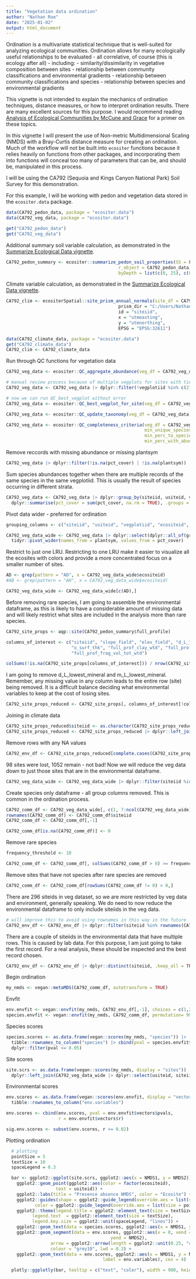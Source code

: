 ```yaml
---
title: "Vegetation data ordination"
author: "Nathan Roe"
date: "2025-01-02"
output: html_document
---
```


Ordination is a multivariate statistical technique that is well-suited for analyzing ecological communities. Ordination allows for many ecologically useful relationships to be evaluated - all correlative, of course (this is ecology after all) - including:
- similarity/dissimilarity in vegetative composition between sites
- relationship between community classifications and environmental gradients
- relationship between community classifications and species
- relationship between species and environmental gradients

This vignette is not intended to explain the mechanics of ordination techniques, distance measures, or how to interpret ordination results. There are many excellent sources for this purpose. I would recommend reading [Analysis of Ecological Communities by McCune and Grace](https://www.researchgate.net/publication/216769990_Analysis_of_Ecological_Communities) for a primer on these topics. 

In this vignette I will present the use of Non-metric Multidimensional Scaling (NMDS) with a Bray-Curtis distance measure for creating an ordination. Much of the workflow will not be built into `ecositer` functions because it relies heavily on functions from other packages, and incorporating them into functions will conceal too many of parameters that can be, and should be, manipulated in this process. 

I will be using the CA792 (Sequoia and Kings Canyon National Park) Soil Survey for this demonstration.

For this example, I will be working with pedon and vegetation data stored in the `ecositer.data` package.
```r
data(CA792_pedon_data, package = "ecositer.data")
data(CA792_veg_data, package = "ecositer.data")
```

```r
get("CA792_pedon_data")
get("CA792_veg_data")
```

Additional summary soil variable calculation, as demonstrated in the [Summarize Ecological Data vignette](https://natearoe.github.io/ecositer/articles/summarizing_ecological_data.html). 
```r
CA792_pedon_summary <- ecositer::summarize_pedon_soil_properties(SS = FALSE,
                                           r_object = CA792_pedon_data,
                                           byDepth = list(c(0, 25), c(0, 50)))

```

Climate variable calculation, as demonstrated in the [Summarize Ecological Data vignette](https://natearoe.github.io/ecositer/articles/summarizing_ecological_data.html). 
```r
CA792_clim <- ecositerSpatial::site_prism_annual_normals(site_df = CA792_veg_data),
                                           prism_dir = "C:/Users/Nathan.Roe/Documents/PRISM_R/annual",
                                           id = "siteiid",
                                           x = "utmeasting",
                                           y = "utmnorthing",
                                           EPSG = "EPSG:32611")
```

```r
data(CA792_climate_data, package = "ecositer.data")
get("CA792_climate_data")
CA792_clim <- CA792_climate_data
```

Run through QC functions for vegetation data
```r
CA792_veg_data <- ecositer::QC_aggregate_abundance(veg_df = CA792_veg_data)

# manual review process because of multiple vegplots for sites with tied number of records
CA792_veg_data <- CA792_veg_data |> dplyr::filter(!vegplotiid %in% c(276394, 276184, 276395, 276185, 276228, 196369, 990978, 954117, 316789))

# now we can run QC_best_vegplot without error
CA792_veg_data <- ecositer::QC_best_vegplot_for_site(veg_df = CA792_veg_data)

CA792_veg_data <- ecositer::QC_update_taxonomy(veg_df = CA792_veg_data)

CA792_veg_data <- ecositer::QC_completeness_criteria(veg_df = CA792_veg_data,
                                                     min_unique_species = 4,
                                                     min_perc_to_species = 70,
                                                     min_perc_with_abund = 80)
```

Remove reccords with missing abundance or missing plantsym
```r
CA792_veg_data |> dplyr::filter(!is.na(pct_cover) | !is.na(plantsym))
```

Sum species abundances together when there are multiple records of the same species in the same vegplotiid. This is usually the result of species occurring in different strata. 
```r
CA792_veg_data <- CA792_veg_data |> dplyr::group_by(siteiid, usiteid, vegplotiid, ecositeid, ecostateid, commphaseid, plantsym) |> 
  dplyr::summarise(pct_cover = sum(pct_cover, na.rm = TRUE), .groups = "drop")
```

Pivot data wider - preferred for ordination
```r
grouping_columns <- c("siteiid", "usiteid", "vegplotiid", "ecositeid", "ecostateid", "commphaseid", "plantsym", "pct_cover")

CA792_veg_data_wide <- CA792_veg_data |> dplyr::select(dplyr::all_of(grouping_columns)) |> 
  tidyr::pivot_wider(names_from = plantsym, values_from = pct_cover)
```

Restrict to just one LRU. Restricting to one LRU make it easier to visualize all the ecosites with colors and provide a more concentrated focus on a smaller number of sites. 
```r
AD <- grep(pattern = "AD", x = CA792_veg_data_wide$ecositeid)
#AB <- grep(pattern = "AH", x = CA792_veg_data_wide$ecositeid)

CA792_veg_data_wide <- CA792_veg_data_wide[c(AD),]
```


Before removing rare species, I am going to assemble the environmental dataframe, as this is likely to have a considerable amount of missing data and will likely restrict what sites are included in the analysis more than rare species. 
```r
CA792_site_props <- aqp::site(CA792_pedon_summary$full_profile)

columns_of_interest <- c("siteiid", "slope_field", "elev_field", "d_L_lowest_mineral", "m_L_lowest_mineral",
                         "o_surf_thk", "full_prof_clay_wtd", "full_prof_ph_wtd", 
                         "full_prof_frag_vol_tot_wtd")

colSums(!is.na(CA792_site_props[columns_of_interest])) / nrow(CA792_site_props) * 100 

```

I am going to remove d_L_lowest_mineral and m_L_lowest_mineral. Remember, any missing value in any column leads to the entire row (site) being removed. It is a difficult balance deciding what environmental variables to keep at the cost of losing sites. 
```r
CA792_site_props_reduced <- CA792_site_props[, columns_of_interest[!columns_of_interest %in% c("d_L_lowest_mineral", "m_L_lowest_mineral")]]
```

Joining in climate data
```r
CA792_site_props_reduced$siteiid <- as.character(CA792_site_props_reduced$siteiid)
CA792_site_props_reduced <- CA792_site_props_reduced |> dplyr::left_join(CA792_clim)
```

Remove rows with any NA values
```r
CA792_env_df <- CA792_site_props_reduced[complete.cases(CA792_site_props_reduced), ]
```

98 sites were lost, 1052 remain - not bad! Now we will reduce the veg data down to just those sites that are in the environmental dataframe. 
```r
CA792_veg_data_wide <- CA792_veg_data_wide |> dplyr::filter(siteiid %in% CA792_env_df$siteiid)
```

Create species only dataframe - all group columns removed. This is common in the ordination process. 
```r
CA792_comm_df <- CA792_veg_data_wide[, c(1, 7:ncol(CA792_veg_data_wide))] |> as.data.frame()
rownames(CA792_comm_df) <- CA792_comm_df$siteiid 
CA792_comm_df <- CA792_comm_df[,-1]

CA792_comm_df[is.na(CA792_comm_df)] <- 0
```

Remove rare species
```r
frequency_threshold <- 10

CA792_comm_df <- CA792_comm_df[, colSums(CA792_comm_df > 0) >= frequency_threshold]
```

Remove sites that have not species after rare species are removed
```r
CA792_comm_df <- CA792_comm_df[rowSums(CA792_comm_df != 0) > 0,]
```

There are 296 siteids in veg dataset, so we are more restricted by veg data and environment, generally speaking. We do need to now reduce the environmental dataframe to only include siteiids in the veg data. 
```r
# will improve this to avoid using rownames in this way in the future
CA792_env_df <- CA792_env_df |> dplyr::filter(siteiid %in% rownames(CA792_comm_df))
```

There are a couple of siteiids in the environmental data that have multiple rows. This is caused by lab data. For this purpose, I am just going to take the first record. For a real analysis, these should be inspected and the best record chosen. 
```r
CA792_env_df <- CA792_env_df |> dplyr::distinct(siteiid, .keep_all = TRUE)
```

Begin ordination
```r
my_nmds <- vegan::metaMDS(CA792_comm_df, autotransform = TRUE)
```

Envfit
```r
env.envfit <- vegan::envfit(my_nmds, CA792_env_df[,-1], choices = c(1,2), permutations = 9999, na.rm = TRUE)
species.envfit <- vegan::envfit(my_nmds, CA792_comm_df, permutation= 9999)
```

Species scores 
```r
species.scores <- as.data.frame(vegan::scores(my_nmds, "species")) |> 
  tibble::rownames_to_column("species") |> cbind(pval = species.envfit$vectors$pvals) |> 
  dplyr::filter(pval <= 0.05)
```

Site scores
```r
site.scrs <- as.data.frame(vegan::scores(my_nmds, display = "sites")) |> tibble::rownames_to_column("siteiid") |> 
  dplyr::left_join(CA792_veg_data_wide |> dplyr::select(usiteid, siteiid, ecositeid))

```

Environmental scores
```r
env.scores <- as.data.frame(vegan::scores(env.envfit, display = "vectors")) |> 
  tibble::rownames_to_column("env.variables")

env.scores <- cbind(env.scores, pval = env.envfit$vectors$pvals,
                    r = env.envfit$vectors$r)

sig.env.scores <- subset(env.scores, r >= 0.02)
```

Plotting ordination
```r

  # plotting
  pointSize = 5
  textSize = 10
  spaceLegend = 0.3

  bar <- ggplot2::ggplot(site.scrs, ggplot2::aes(x = NMDS1, y = NMDS2)) +
    ggplot2::geom_point(ggplot2::aes(color = factor(ecositeid),
                   text = usiteid)) +
    ggplot2::labs(title = "Presence absence NMDS", color = "Ecosite") +
    ggplot2::guides(shape = ggplot2::guide_legend(override.aes = list(size = pointSize)),
           color = ggplot2::guide_legend(override.aes = list(size = pointSize))) +
    ggplot2::theme(legend.title = ggplot2::element_text(size = textSize),
          legend.text  = ggplot2::element_text(size = textSize),
          legend.key.size = ggplot2::unit(spaceLegend, "lines")) +
    ggplot2::geom_text(data = species.scores, ggplot2::aes(x = NMDS1, y = NMDS2, label = species), size = 2) +
    ggplot2::geom_segment(data = env.scores, ggplot2::aes(x = 0, xend = NMDS1, y = 0,
                                        yend = NMDS2),
                 arrow = ggplot2::arrow(length = ggplot2::unit(0.25, "cm")),
                 colour = "grey10", lwd = 0.3) +
    ggplot2::geom_text(data = env.scores, ggplot2::aes(x = NMDS1, y = NMDS2,
                                     label = env.variables), cex = 4)

  plotly::ggplotly(bar, tooltip = c("text", "color"), width = 900, height = 900)
  
```


